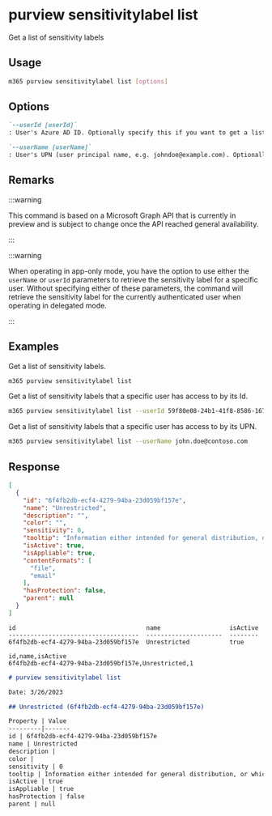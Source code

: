 
# purview sensitivitylabel list

Get a list of sensitivity labels

## Usage

```sh
m365 purview sensitivitylabel list [options]
```

## Options

```md definition-list
`--userId [userId]`
: User's Azure AD ID. Optionally specify this if you want to get a list of sensitivity labels that the user has access to. Specify either `userId` or `userName` but not both.

`--userName [userName]`
: User's UPN (user principal name, e.g. johndoe@example.com). Optionally specify this if you want to get a list of sensitivity labels that the user has access to. Specify either `userId` or `userName` but not both.
```

<Global />

## Remarks

:::warning

This command is based on a Microsoft Graph API that is currently in preview and is subject to change once the API reached general availability.

:::

:::warning

When operating in app-only mode, you have the option to use either the `userName` or `userId` parameters to retrieve the sensitivity label for a specific user. Without specifying either of these parameters, the command will retrieve the sensitivity label for the currently authenticated user when operating in delegated mode.

:::

## Examples

Get a list of sensitivity labels.

```sh
m365 purview sensitivitylabel list
```

Get a list of sensitivity labels that a specific user has access to by its Id.

```sh
m365 purview sensitivitylabel list --userId 59f80e08-24b1-41f8-8586-16765fd830d3
```

Get a list of sensitivity labels that a specific user has access to by its UPN.

```sh
m365 purview sensitivitylabel list --userName john.doe@contoso.com
```

## Response

<Tabs>
  <TabItem value="JSON">

  ```json
  [
    {
      "id": "6f4fb2db-ecf4-4279-94ba-23d059bf157e",
      "name": "Unrestricted",
      "description": "",
      "color": "",
      "sensitivity": 0,
      "tooltip": "Information either intended for general distribution, or which would not have any impact on the organization if it were to be distributed.",
      "isActive": true,
      "isAppliable": true,
      "contentFormats": [
        "file",
        "email"
      ],
      "hasProtection": false,
      "parent": null
    }
  ]
  ```

  </TabItem>
  <TabItem value="Text">

  ```text
  id                                    name                   isActive
  ------------------------------------  ---------------------  --------
  6f4fb2db-ecf4-4279-94ba-23d059bf157e  Unrestricted           true
  ```

  </TabItem>
  <TabItem value="CSV">

  ```csv
  id,name,isActive
  6f4fb2db-ecf4-4279-94ba-23d059bf157e,Unrestricted,1
  ```

  </TabItem>
  <TabItem value="Markdown">

  ```md
  # purview sensitivitylabel list

  Date: 3/26/2023

  ## Unrestricted (6f4fb2db-ecf4-4279-94ba-23d059bf157e)

  Property | Value
  ---------|-------
  id | 6f4fb2db-ecf4-4279-94ba-23d059bf157e
  name | Unrestricted
  description |
  color |
  sensitivity | 0
  tooltip | Information either intended for general distribution, or which would not have any impact on the organization if it were to be distributed.
  isActive | true
  isAppliable | true
  hasProtection | false
  parent | null
  ```

  </TabItem>
</Tabs>
